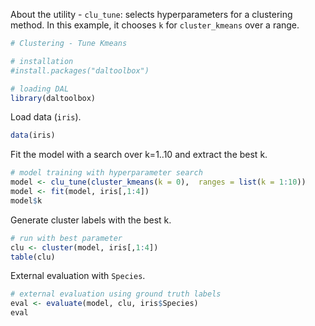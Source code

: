 About the utility
- `clu_tune`: selects hyperparameters for a clustering method. In this example, it chooses `k` for `cluster_kmeans` over a range.

```r
# Clustering - Tune Kmeans

# installation 
#install.packages("daltoolbox")

# loading DAL
library(daltoolbox)  
```

Load data (`iris`).
```r
data(iris)
```

Fit the model with a search over k=1..10 and extract the best k.
```r
# model training with hyperparameter search
model <- clu_tune(cluster_kmeans(k = 0),  ranges = list(k = 1:10))
model <- fit(model, iris[,1:4])
model$k
```

Generate cluster labels with the best k.
```r
# run with best parameter
clu <- cluster(model, iris[,1:4])
table(clu)
```

External evaluation with `Species`.
```r
# external evaluation using ground truth labels
eval <- evaluate(model, clu, iris$Species)
eval
```

